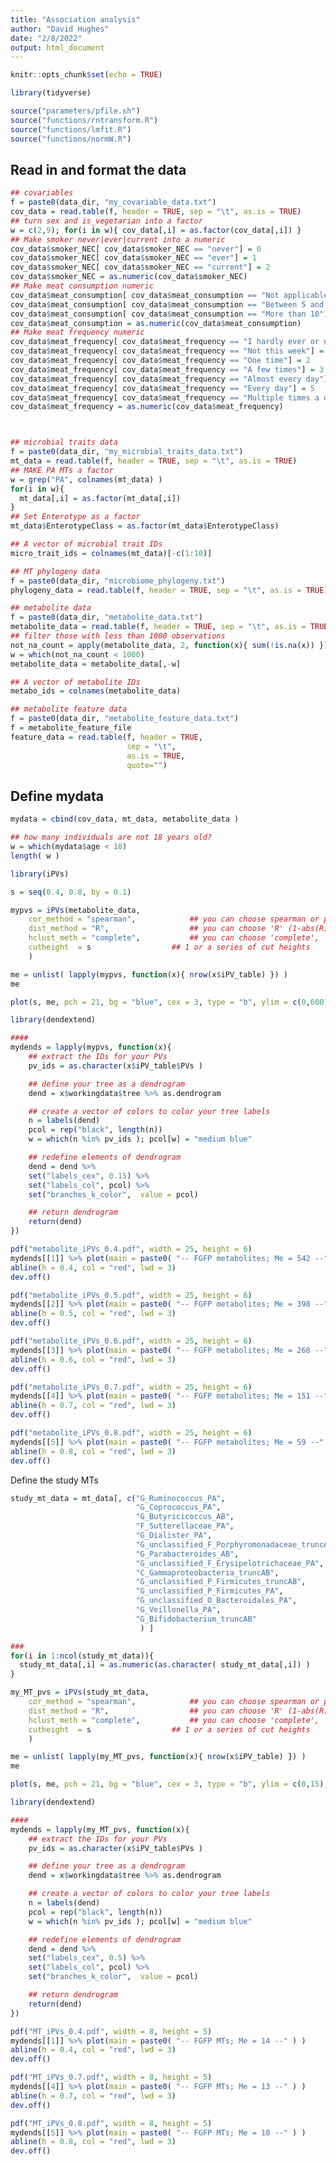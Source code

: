 ```yaml
---
title: "Association analysis"
author: "David Hughes"
date: "2/8/2022"
output: html_document
---
```


```r
knitr::opts_chunk$set(echo = TRUE)

library(tidyverse)
```

```r
source("parameters/pfile.sh")
source("functions/rntransform.R")
source("functions/lmfit.R")
source("functions/normW.R")
```

## Read in and format the data

```r
## covariables
f = paste0(data_dir, "my_covariable_data.txt")
cov_data = read.table(f, header = TRUE, sep = "\t", as.is = TRUE)
## turn sex and is_vegetarian into a factor
w = c(2,9); for(i in w){ cov_data[,i] = as.factor(cov_data[,i]) }
## Make smoker never|ever|current into a numeric
cov_data$smoker_NEC[ cov_data$smoker_NEC == "never"] = 0
cov_data$smoker_NEC[ cov_data$smoker_NEC == "ever"] = 1
cov_data$smoker_NEC[ cov_data$smoker_NEC == "current"] = 2
cov_data$smoker_NEC = as.numeric(cov_data$smoker_NEC)
## Make meat consumption numeric
cov_data$meat_consumption[ cov_data$meat_consumption == "Not applicable"] = 0
cov_data$meat_consumption[ cov_data$meat_consumption == "Between 5 and 10"] = 6
cov_data$meat_consumption[ cov_data$meat_consumption == "More than 10"] = 7
cov_data$meat_consumption = as.numeric(cov_data$meat_consumption)
## Make meat frequency numeric
cov_data$meat_frequency[ cov_data$meat_frequency == "I hardly ever or never eat/drink these products"] = 0
cov_data$meat_frequency[ cov_data$meat_frequency == "Not this week"] = 1
cov_data$meat_frequency[ cov_data$meat_frequency == "One time"] = 2
cov_data$meat_frequency[ cov_data$meat_frequency == "A few times"] = 3
cov_data$meat_frequency[ cov_data$meat_frequency == "Almost every day"] = 4
cov_data$meat_frequency[ cov_data$meat_frequency == "Every day"] = 5
cov_data$meat_frequency[ cov_data$meat_frequency == "Multiple times a day"] = 6
cov_data$meat_frequency = as.numeric(cov_data$meat_frequency)



## microbial traits data
f = paste0(data_dir, "my_microbial_traits_data.txt")
mt_data = read.table(f, header = TRUE, sep = "\t", as.is = TRUE)
## MAKE PA MTs a factor
w = grep("PA", colnames(mt_data) )
for(i in w){
  mt_data[,i] = as.factor(mt_data[,i])
}
## Set Enterotype as a factor
mt_data$EnterotypeClass = as.factor(mt_data$EnterotypeClass)

## A vector of microbial trait IDs
micro_trait_ids = colnames(mt_data)[-c(1:10)]

## MT phylogeny data
f = paste0(data_dir, "microbiome_phylogeny.txt")
phylogeny_data = read.table(f, header = TRUE, sep = "\t", as.is = TRUE)

## metabolite data
f = paste0(data_dir, "metabolite_data.txt")
metabolite_data = read.table(f, header = TRUE, sep = "\t", as.is = TRUE)
## filter those with less than 1000 observations
not_na_count = apply(metabolite_data, 2, function(x){ sum(!is.na(x)) })
w = which(not_na_count < 1000)
metabolite_data = metabolite_data[,-w]

## A vector of metabolite IDs
metabo_ids = colnames(metabolite_data)

## metabolite feature data
f = paste0(data_dir, "metabolite_feature_data.txt")
f = metabolite_feature_file
feature_data = read.table(f, header = TRUE, 
                          sep = "\t", 
                          as.is = TRUE,
                          quote="")

```

## Define mydata

```r
mydata = cbind(cov_data, mt_data, metabolite_data )

## how many individuals are not 18 years old?
w = which(mydata$age < 18)
length( w )
```

```r
library(iPVs)

s = seq(0.4, 0.8, by = 0.1)

mypvs = iPVs(metabolite_data, 
	cor_method = "spearman", 			## you can choose spearman or pearson
	dist_method = "R", 					## you can choose 'R' (1-abs(R)) or 'R2' (R*R)
	hclust_meth = "complete", 			## you can choose 'complete', 'average' (UPGMA), or 'mcquitty' (WPGMA)
	cutheight  = s        			## 1 or a series of cut heights
	)


```


```r
me = unlist( lapply(mypvs, function(x){ nrow(x$iPV_table) }) )
me
```

```r
plot(s, me, pch = 21, bg = "blue", cex = 3, type = "b", ylim = c(0,600), xlab = "cut height", ylab = "PV count")
```



```r
library(dendextend)

####
mydends = lapply(mypvs, function(x){
	## extract the IDs for your PVs
	pv_ids = as.character(x$iPV_table$PVs )

	## define your tree as a dendrogram
	dend = x$workingdata$tree %>% as.dendrogram

	## create a vector of colors to color your tree labels
	n = labels(dend)
	pcol = rep("black", length(n))
	w = which(n %in% pv_ids ); pcol[w] = "medium blue"

	## redefine elements of dendrogram
	dend = dend %>% 
	set("labels_cex", 0.15) %>% 
	set("labels_col", pcol) %>% 
	set("branches_k_color",  value = pcol)

	## return dendrogram
	return(dend)
})

```



```r
pdf("metabolite_iPVs_0.4.pdf", width = 25, height = 6)
mydends[[1]] %>% plot(main = paste0( "-- FGFP metabolites; Me = 542 --" ) )
abline(h = 0.4, col = "red", lwd = 3)
dev.off()
```


```r
pdf("metabolite_iPVs_0.5.pdf", width = 25, height = 6)
mydends[[2]] %>% plot(main = paste0( "-- FGFP metabolites; Me = 398 --" ) )
abline(h = 0.5, col = "red", lwd = 3)
dev.off()
```

```r
pdf("metabolite_iPVs_0.6.pdf", width = 25, height = 6)
mydends[[3]] %>% plot(main = paste0( "-- FGFP metabolites; Me = 268 --" ) )
abline(h = 0.6, col = "red", lwd = 3)
dev.off()
```

```r
pdf("metabolite_iPVs_0.7.pdf", width = 25, height = 6)
mydends[[4]] %>% plot(main = paste0( "-- FGFP metabolites; Me = 151 --" ) )
abline(h = 0.7, col = "red", lwd = 3)
dev.off()
```

```r
pdf("metabolite_iPVs_0.8.pdf", width = 25, height = 6)
mydends[[5]] %>% plot(main = paste0( "-- FGFP metabolites; Me = 59 --" ) )
abline(h = 0.8, col = "red", lwd = 3)
dev.off()
```

Define the study MTs

```r
study_mt_data = mt_data[, c("G_Ruminococcus_PA",
                            "G_Coprococcus_PA",
                            "G_Butyricicoccus_AB",
                            "F_Sutterellaceae_PA",
                            "G_Dialister_PA",
                            "G_unclassified_F_Porphyromonadaceae_truncAB",
                            "G_Parabacteroides_AB",
                            "G_unclassified_F_Erysipelotrichaceae_PA",
                            "C_Gammaproteobacteria_truncAB",
                            "G_unclassified_P_Firmicutes_truncAB",
                            "G_unclassified_P_Firmicutes_PA",
                            "G_unclassified_O_Bacteroidales_PA",
                            "G_Veillonella_PA",
                            "G_Bifidobacterium_truncAB"
                             ) ]

###
for(i in 1:ncol(study_mt_data)){
  study_mt_data[,i] = as.numeric(as.character( study_mt_data[,i]) )
}

```



```r

my_MT_pvs = iPVs(study_mt_data, 
	cor_method = "spearman", 			## you can choose spearman or pearson
	dist_method = "R", 					## you can choose 'R' (1-abs(R)) or 'R2' (R*R)
	hclust_meth = "complete", 			## you can choose 'complete', 'average' (UPGMA), or 'mcquitty' (WPGMA)
	cutheight  = s        			## 1 or a series of cut heights
	)

```



```r
me = unlist( lapply(my_MT_pvs, function(x){ nrow(x$iPV_table) }) )
me
```


```r
plot(s, me, pch = 21, bg = "blue", cex = 3, type = "b", ylim = c(0,15), xlab = "cut height", ylab = "PV count")
```



```r
library(dendextend)

####
mydends = lapply(my_MT_pvs, function(x){
	## extract the IDs for your PVs
	pv_ids = as.character(x$iPV_table$PVs )

	## define your tree as a dendrogram
	dend = x$workingdata$tree %>% as.dendrogram

	## create a vector of colors to color your tree labels
	n = labels(dend)
	pcol = rep("black", length(n))
	w = which(n %in% pv_ids ); pcol[w] = "medium blue"

	## redefine elements of dendrogram
	dend = dend %>% 
	set("labels_cex", 0.5) %>% 
	set("labels_col", pcol) %>% 
	set("branches_k_color",  value = pcol)

	## return dendrogram
	return(dend)
})

```



```r
pdf("MT_iPVs_0.4.pdf", width = 8, height = 5)
mydends[[1]] %>% plot(main = paste0( "-- FGFP MTs; Me = 14 --" ) )
abline(h = 0.4, col = "red", lwd = 3)
dev.off()
```

```r
pdf("MT_iPVs_0.7.pdf", width = 8, height = 5)
mydends[[4]] %>% plot(main = paste0( "-- FGFP MTs; Me = 13 --" ) )
abline(h = 0.7, col = "red", lwd = 3)
dev.off()
```


```r
pdf("MT_iPVs_0.8.pdf", width = 8, height = 5)
mydends[[5]] %>% plot(main = paste0( "-- FGFP MTs; Me = 10 --" ) )
abline(h = 0.8, col = "red", lwd = 3)
dev.off()
```
